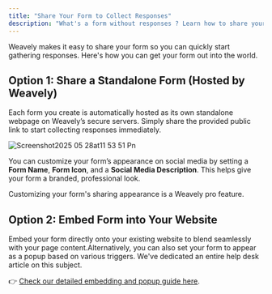 ```yaml
---
title: "Share Your Form to Collect Responses"
description: "What's a form without responses ? Learn how to share your form and gather responses!"
---
```


Weavely makes it easy to share your form so you can quickly start gathering responses. Here's how you can get your form out into the world.

## Option 1: Share a Standalone Form (Hosted by Weavely)

Each form you create is automatically hosted as its own standalone webpage on Weavely’s secure servers. Simply share the provided public link to start collecting responses immediately.

![Screenshot2025 05 28at11 53 51 Pn](/images/Screenshot2025-05-28at11.53.51.png)

You can customize your form’s appearance on social media by setting a **Form Name**, **Form Icon**, and a **Social Media Description**. This helps give your form a branded, professional look.

<Info>
  Customizing your form's sharing appearance is a Weavely pro feature.
</Info>

## Option 2: Embed Form into Your Website

Embed your form directly onto your existing website to blend seamlessly with your page content.Alternatively, you can also set your form to appear as a popup based on various triggers. We've dedicated an entire help desk article on this subject.

👉 [Check our detailed embedding and popup guide here](/features/embeddings).